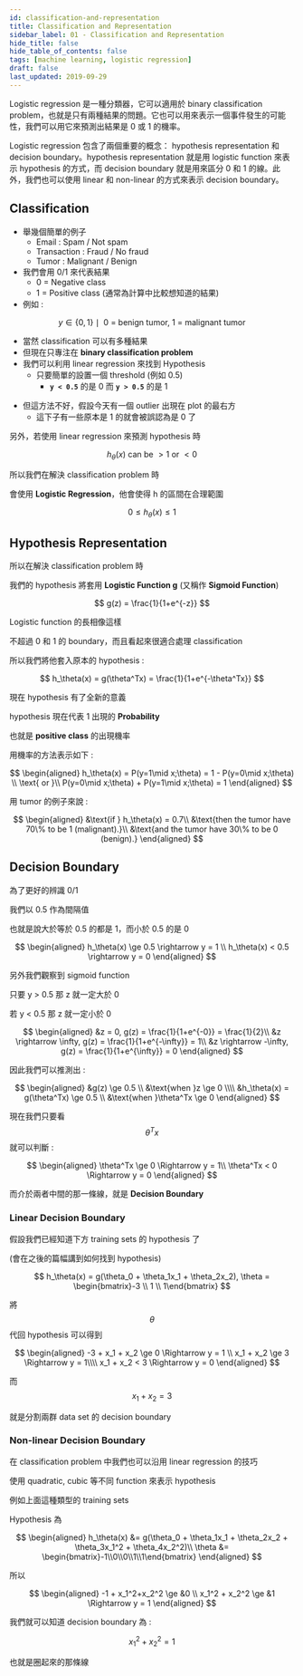```yaml
---
id: classification-and-representation
title: Classification and Representation
sidebar_label: 01 - Classification and Representation
hide_title: false
hide_table_of_contents: false
tags: [machine learning, logistic regression]
draft: false
last_updated: 2019-09-29
---
```


Logistic regression 是一種分類器，它可以適用於 binary classification problem，也就是只有兩種結果的問題。它也可以用來表示一個事件發生的可能性，我們可以用它來預測出結果是 0 或 1 的機率。

Logistic regression 包含了兩個重要的概念： hypothesis representation 和 decision boundary。hypothesis representation 就是用 logistic function 來表示 hypothesis 的方式，而 decision boundary 就是用來區分 0 和 1 的線。此外，我們也可以使用 linear 和 non-linear 的方式來表示 decision boundary。

## Classification

- 舉幾個簡單的例子
  - Email : Spam / Not spam
  - Transaction : Fraud / No fraud
  - Tumor : Malignant / Benign
- 我們會用 0/1 來代表結果
  - 0 = Negative class
  - 1 = Positive class \(通常為計算中比較想知道的結果\)
- 例如 :

$$
y \in \left\{0, 1\right\} \mid \text{ 0 = benign tumor, 1 = malignant tumor}
$$

- 當然 classification 可以有多種結果
- 但現在只專注在 **binary classification problem**
- 我們可以利用 linear regression 來找到 Hypothesis
  - 只要簡單的設置一個 threshold \(例如 0.5\)
    - **`y < 0.5`** 的是 0 而 **`y > 0.5`** 的是 1

<fig
  src="/img/learning/machine-learning/03-logistic-regression/01-classification-and-representation/linear_regression_classification.png"
  caption="Linear Regression Classification"
/>

- 但這方法不好，假設今天有一個 outlier 出現在 plot 的最右方
  - 這下子有一些原本是 1 的就會被誤認為是 0 了

<fig
  src="/img/learning/machine-learning/03-logistic-regression/01-classification-and-representation/linear_regression_classification_fail.png"
  caption="Linear Regression Classification Fail"
/>

另外，若使用 linear regression 來預測 hypothesis 時

$$
h_\theta(x) \text{ can be } > 1 \text{ or } < 0
$$

所以我們在解決 classification problem 時

會使用 **Logistic Regression**，他會使得 h 的區間在合理範圍

$$
0 \le h_\theta(x) \le 1
$$

## Hypothesis Representation

所以在解決 classification problem 時

我們的 hypothesis 將套用 **Logistic Function g** \(又稱作 **Sigmoid Function**\)

$$
g(z) = \frac{1}{1+e^{-z}}
$$

Logistic function 的長相像這樣

<fig
  src="/img/learning/machine-learning/03-logistic-regression/01-classification-and-representation/logistic_function_graph.png"
  caption="Logistic Function Graph"
/>

不超過 0 和 1 的 boundary，而且看起來很適合處理 classification

所以我們將他套入原本的 hypothesis :

$$
h_\theta(x) = g(\theta^Tx) = \frac{1}{1+e^{-\theta^Tx}}
$$

現在 hypothesis 有了全新的意義

hypothesis 現在代表 1 出現的 **Probability**

也就是 **positive class** 的出現機率

用機率的方法表示如下 :

$$
\begin{aligned}
h_\theta(x) = P(y=1\mid x;\theta) = 1 - P(y=0\mid x;\theta) \\
\text{ or }\\
P(y=0\mid x;\theta) + P(y=1\mid x;\theta) = 1
\end{aligned}
$$

用 tumor 的例子來說 :

$$
\begin{aligned}
&\text{if } h_\theta(x) = 0.7\\
&\text{then the tumor have 70\% to be 1 (malignant).}\\
&\text{and the tumor have 30\% to be 0 (benign).}
\end{aligned}
$$

## Decision Boundary

為了更好的辨識 0/1

我們以 0.5 作為間隔值

也就是說大於等於 0.5 的都是 1，而小於 0.5 的是 0

$$
\begin{aligned}
h_\theta(x) \ge 0.5 \rightarrow y = 1 \\
h_\theta(x) < 0.5 \rightarrow y = 0
\end{aligned}
$$

另外我們觀察到 sigmoid function

<fig
  src="/img/learning/machine-learning/03-logistic-regression/01-classification-and-representation/sigmoid_function.png"
  caption="Sigmoid Function"
/>

只要 y &gt; 0.5 那 z 就一定大於 0

若 y &lt; 0.5 那 z 就一定小於 0

$$
\begin{aligned}
&z = 0, g(z) = \frac{1}{1+e^{-0}} = \frac{1}{2}\\
&z \rightarrow \infty, g(z) = \frac{1}{1+e^{-\infty}} = 1\\
&z \rightarrow -\infty, g(z) = \frac{1}{1+e^{\infty}} = 0
\end{aligned}
$$

因此我們可以推測出 :

$$
\begin{aligned}
&g(z) \ge 0.5 \\
&\text{when }z \ge 0 \\\\
&h_\theta(x) = g(\theta^Tx) \ge 0.5 \\
&\text{when }\theta^Tx \ge 0
\end{aligned}
$$

現在我們只要看 $$\theta^Tx$$ 就可以判斷 :

$$
\begin{aligned}
\theta^Tx \ge 0 \Rightarrow y = 1\\
\theta^Tx < 0 \Rightarrow y = 0
\end{aligned}
$$

而介於兩者中間的那一條線，就是 **Decision Boundary**

### Linear Decision Boundary

假設我們已經知道下方 training sets 的 hypothesis 了

\(會在之後的篇幅講到如何找到 hypothesis\)

<fig
  src="/img/learning/machine-learning/03-logistic-regression/01-classification-and-representation/decision_boundary_1.png"
  caption="Decision Boundary"
/>

$$
h_\theta(x) = g(\theta_0 + \theta_1x_1 + \theta_2x_2),
\theta = \begin{bmatrix}-3 \\ 1 \\ 1\end{bmatrix}
$$

將 $$\theta$$ 代回 hypothesis 可以得到

$$
\begin{aligned}
-3 + x_1 + x_2 \ge 0 \Rightarrow y = 1 \\
x_1 + x_2 \ge 3 \Rightarrow y = 1\\\\
x_1 + x_2 < 3 \Rightarrow y = 0
\end{aligned}
$$

而$$x_1 + x_2 = 3$$

就是分割兩群 data set 的 decision boundary

### Non-linear Decision Boundary

在 classification problem 中我們也可以沿用 linear regression 的技巧

使用 quadratic, cubic 等不同 function 來表示 hypothesis

<fig
  src="/img/learning/machine-learning/03-logistic-regression/01-classification-and-representation/decision_boundary_2.png"
  caption="Decision Boundary"
/>

例如上面這種類型的 training sets

Hypothesis 為

$$
\begin{aligned}
h_\theta(x) &= g(\theta_0 + \theta_1x_1 + \theta_2x_2 + \theta_3x_1^2 + \theta_4x_2^2)\\
\theta &= \begin{bmatrix}-1\\0\\0\\1\\1\end{bmatrix}
\end{aligned}
$$

所以

$$
\begin{aligned}
-1 + x_1^2+x_2^2 \ge &0 \\
x_1^2 + x_2^2 \ge &1 \Rightarrow y = 1
\end{aligned}
$$

我們就可以知道 decision boundary 為 :

$$
x_1^2 + x_2^2 = 1
$$

也就是圈起來的那條線
